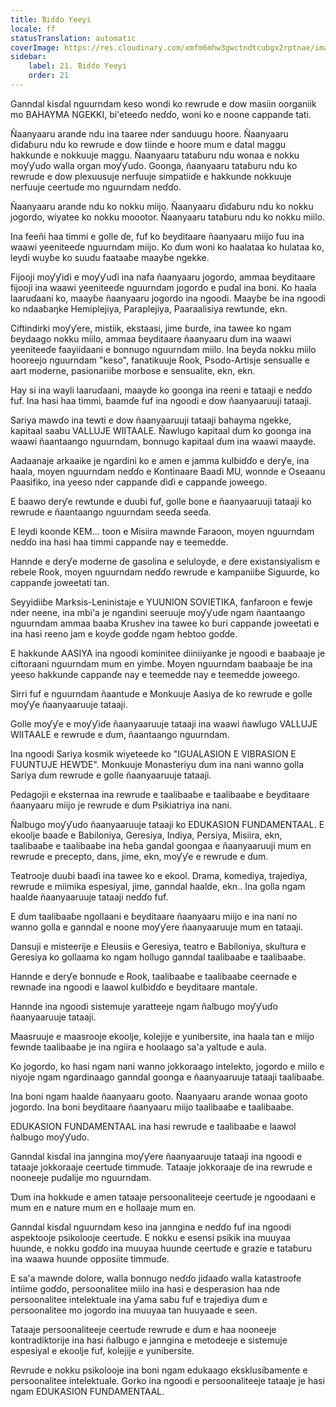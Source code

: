 ```yaml
---
title: Ɓiɗɗo Ƴeeƴi
locale: ff
statusTranslation: automatic
coverImage: https://res.cloudinary.com/xmfm6mhw3gwctndtcubgx2rptnae/image/upload/v1740337243/small_cover_educacion_fundamental_a051170f1c.webp
sidebar:
    label: 21. Ɓiɗɗo Ƴeeƴi
    order: 21
---
```

Ganndal kisɗal nguurndam keso wondi ko rewrude e dow masiin oorganiik mo BAHAYMA NGEKKI, bi'eteeɗo neɗɗo, woni ko e noone cappanɗe tati.

Ñaanyaaru arande ndu ina taaree nder sanduugu hoore. Ñaanyaaru ɗiɗaɓuru ndu ko rewrude e dow tiinde e hoore mum e ɗatal maggu hakkunde e nokkuuje maggu. Ñaanyaaru tataɓuru ndu wonaa e nokku moƴƴuɗo walla organ moƴƴuɗo. Goonga, ñaanyaaru tataɓuru ndu ko rewrude e dow plexuusuje nerfuuje simpatiiɗe e hakkunde nokkuuje nerfuuje ceertuɗe mo nguurndam neɗɗo.

Ñaanyaaru arande ndu ko nokku miijo. Ñaanyaaru ɗiɗaɓuru ndu ko nokku jogordo, wiyatee ko nokku moootor. Ñaanyaaru tataɓuru ndu ko nokku miilo.

Ina feeñi haa timmi e golle ɗe, fuf ko ɓeyditaare ñaanyaaru miijo fuu ina waawi yeeniteeɗe nguurndam miijo. Ko ɗum woni ko haalataa ko hulataa ko, leydi wuyɓe ko suudu faataaɓe maayɓe ngekke.

Fijooji moƴƴiɗi e moƴƴuɗi ina nafa ñaanyaaru jogordo, ammaa ɓeyditaare fijooji ina waawi yeeniteeɗe nguurndam jogordo e puɗal ina boni. Ko haala laaruɗaani ko, maayɓe ñaanyaaru jogordo ina ngoodi. Maayɓe ɓe ina ngoodi ko ndaaɓaŋke Hemiplejiya, Paraplejiya, Paaraalisiya rewtunde, ekn.

Ciftindirki moƴƴere, mistiik, ekstaasi, jime ɓurɗe, ina tawee ko ngam ɓeydaago nokku miilo, ammaa ɓeyditaare ñaanyaaru ɗum ina waawi yeeniteeɗe faayiidaani e bonnugo nguurndam miilo. Ina ɓeyda nokku miilo hooreejo nguurndam "keso", fanatikuuje Rook, Psodo-Artisje sensualle e aart moderne, pasionariiɓe morbose e sensualite, ekn, ekn.

Hay si ina wayli laaruɗaani, maayde ko goonga ina reeni e tataaji e neɗɗo fuf. Ina hasi haa timmi, ɓaamɗe fuf ina ngoodi e dow ñaanyaaruuji tataaji.

Sariya mawɗo ina tewti e dow ñaanyaaruuji tataaji bahayma ngekke, kapitaal saabu VALLUJE WIITAALE. Ñawlugo kapitaal ɗum ko goonga ina waawi ñaantaango nguurndam, bonnugo kapitaal ɗum ina waawi maayde.

Aadaanaje arkaaike je ngardini ko e amen e jamma kulɓiɗɗo e derƴe, ina haala, moyen nguurndam neɗɗo e Kontinaare Baaɗi MU, wonnde e Oseaanu Paasifiko, ina yeeso nder cappanɗe ɗiɗi e cappanɗe joweego.

E ɓaawo derƴe rewtunde e duuɓi fuf, golle bone e ñaanyaaruuji tataaji ko rewrude e ñaantaango nguurndam seeɗa seeɗa.

E leydi koonde KEM... toon e Misiira mawnde Faraoon, moyen nguurndam neɗɗo ina hasi haa timmi cappanɗe nay e teemedde.

Hannde e derƴe moderne ɗe gasolina e seluloyde, e ɗere existansiyalism e rebele Rook, moyen nguurndam neɗɗo rewrude e kampaniiɓe Siguurde, ko cappanɗe joweetati tan.

Seyyidiiɓe Marksis-Leninistaje e YUUNION SOVIETIKA, fanfaroon e fewje nder neene, ina mbi'a je ngandini seeruuje moƴƴuɗe ngam ñaantaango nguurndam ammaa baaba Krushev ina tawee ko ɓuri cappanɗe joweetati e ina hasi reeno jam e koyɗe goɗɗe ngam hebtoo goɗɗe.

E hakkunde AASIYA ina ngoodi kominitee diiniiyanke je ngoodi e baabaaje je ciftoraani nguurndam mum en yimɓe. Moyen nguurndam baabaaje ɓe ina yeeso hakkunde cappanɗe nay e teemedde nay e teemedde joweego.

Sirri fuf e nguurndam ñaantude e Monkuuje Aasiya ɗe ko rewrude e golle moƴƴe ñaanyaaruuje tataaji.

Golle moƴƴe e moƴƴiɗe ñaanyaaruuje tataaji ina waawi ñawlugo VALLUJE WIITAALE e rewrude e ɗum, ñaantaango nguurndam.

Ina ngoodi Sariya kosmik wiyeteede ko "IGUALASION E VIBRASION E FUUNTUJE HEWƊE". Monkuuje Monasteriyu ɗum ina nani wanno golla Sariya ɗum rewrude e golle ñaanyaaruuje tataaji.

Pedagojii e eksternaa ina rewrude e taalibaaɓe e taalibaabe e ɓeyditaare ñaanyaaru miijo je rewrude e ɗum Psikiatriya ina nani.

Ñalbugo moƴƴuɗo ñaanyaaruuje tataaji ko EDUKASION FUNDAMENTAAL. E ekoolje baaɗe e Babiloniya, Geresiya, Indiya, Persiya, Misiira, ekn, taalibaaɓe e taalibaabe ina heɓa gandal goongaa e ñaanyaaruuji mum en rewrude e precepto, dans, jime, ekn, moƴƴe e rewrude e ɗum.

Teatrooje duuɓi baaɗi ina tawee ko e ekool. Drama, komediya, trajediya, rewrude e miimika espesiyal, jime, ganndal haalde, ekn.. Ina golla ngam haalde ñaanyaaruuje tataaji neɗɗo fuf.

E ɗum taalibaaɓe ngollaani e ɓeyditaare ñaanyaaru miijo e ina nani no wanno golla e ganndal e noone moƴƴere ñaanyaaruuje mum en tataaji.

Dansuji e misteerije e Eleusiis e Geresiya, teatro e Babiloniya, skultura e Geresiya ko gollaama ko ngam hollugo ganndal taalibaaɓe e taalibaabe.

Hannde e derƴe bonnuɗe e Rook, taalibaaɓe e taalibaabe ceernaɗe e rewnaɗe ina ngoodi e laawol kulɓiɗɗo e ɓeyditaare mantale.

Hannde ina ngoodi sistemuje yaratteeje ngam ñalbugo moƴƴuɗo ñaanyaaruuje tataaji.

Maasruuje e maasrooje ekoolje, kolejije e yunibersite, ina haala tan e miijo fewnde taalibaaɓe je ina ngiira e hoolaago sa'a yaltude e aula.

Ko jogordo, ko hasi ngam nani wanno jokkoraago intelekto, jogordo e miilo e niyoje ngam ngardinaago ganndal goonga e ñaanyaaruuje tataaji taalibaaɓe.

Ina boni ngam haalde ñaanyaaru gooto. Ñaanyaaru arande wonaa gooto jogordo. Ina boni ɓeyditaare ñaanyaaru miijo taalibaaɓe e taalibaabe.

EDUKASION FUNDAMENTAAL ina hasi rewrude e taalibaaɓe e laawol ñalbugo moƴƴuɗo.

Ganndal kisɗal ina janngina moƴƴere ñaanyaaruuje tataaji ina ngoodi e tataaje jokkoraaje ceertuɗe timmuɗe. Tataaje jokkoraaje ɗe ina rewrude e nooneeje puɗalije mo nguurndam.

Ɗum ina hokkude e amen tataaje persoonaliteeje ceertuɗe je ngoodaani e mum en e nature mum en e hollaaje mum en.

Ganndal kisɗal nguurndam keso ina janngina e neɗɗo fuf ina ngoodi aspektooje psikolooje ceertuɗe. E nokku e esensi psikik ina muuyaa huunde, e nokku goɗɗo ina muuyaa huunde ceertuɗe e grazie e tataɓuru ina waawa huunde opposiite timmuɗe.

E sa'a mawnde dolore, walla bonnugo neɗɗo jiɗaaɗo walla katastroofe intiime goɗɗo, persoonalitee miilo ina hasi e desperasion haa nde persoonalitee intelektuale ina ƴama sabu fuf e trajediya ɗum e persoonalitee mo jogordo ina muuyaa tan huuyaade e seen.

Tataaje persoonaliteeje ceertuɗe rewrude e ɗum e haa nooneeje kontradiktorije ina hasi ñalbugo e janngina e metodeeje e sistemuje espesiyal e ekoolje fuf, kolejije e yunibersite.

Revrude e nokku psikolooje ina boni ngam edukaago eksklusibamente e persoonalitee intelektuale. Gorko ina ngoodi e persoonaliteeje tataaje je hasi ngam EDUKASION FUNDAMENTAAL.

